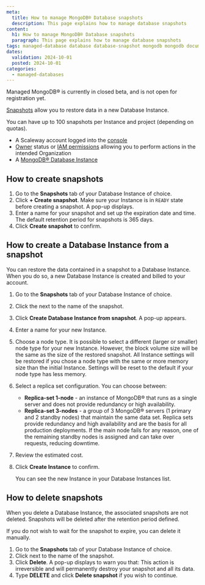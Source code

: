 ```yaml
---
meta:
  title: How to manage MongoDB® Database snapshots
  description: This page explains how to manage database snapshots
content:
  h1: How to manage MongoDB® Database snapshots
  paragraph: This page explains how to manage database snapshots
tags: managed-database database database-snapshot mongodb mongodb document
dates:
  validation: 2024-10-01
  posted: 2024-10-01
categories:
  - managed-databases
---
```


<Message type="important">
Managed MongoDB® is currently in closed beta, and is not open for registration yet.
</Message>

[Snapshots](/managed-databases/mongodb/how-to/manage-snapshots/) allow you to restore data in a new Database Instance.

You can have up to 100 snapshots per Instance and project (depending on quotas).

<Macro id="requirements" />

- A Scaleway account logged into the [console](https://console.scaleway.com)
- [Owner](/identity-and-access-management/iam/concepts/#owner) status or [IAM permissions](/identity-and-access-management/iam/concepts/#permission) allowing you to perform actions in the intended Organization
- A [MongoDB® Database Instance](/managed-databases/mongodb/quickstart)

## How to create snapshots

1. Go to the **Snapshots** tab of your Database Instance of choice.
2. Click **+ Create snapshot**.
    <Message type="important">
      Make sure your Instance is in `READY` state before creating a snapshot.
    </Message>
    A pop-up displays.
3. Enter a name for your snapshot and set up the expiration date and time.
    <Message type="note">
      The default retention period for snapshots is 365 days.
    </Message>
4. Click **Create snapshot** to confirm.

## How to create a Database Instance from a snapshot

You can restore the data contained in a snapshot to a Database Instance. When you do so, a new Database Instance is created and billed to your account.

1. Go to the **Snapshots** tab of your Database Instance of choice.
2. Click the <Icon name="more" /> next to the name of the snapshot.
3. Click **Create Database Instance from snapshot**. A pop-up appears.
4. Enter a name for your new Instance.
5. Choose a node type.
    <Message type="important">
      It is possible to select a different (larger or smaller) node type for your new Instance. However, the block volume size will be the same as the size of the restored snapshot. All Instance settings will be restored if you chose a node type with the same or more memory size than the initial Instance. Settings will be reset to the default if your node type has less memory.
    </Message>
6. Select a replica set configuration. You can choose between:
    - **Replica-set 1-node** - an instance of MongoDB® that runs as a single server and does not provide redundancy or high availability.
    - **Replica-set 3-nodes** - a group of 3 MongoDB® servers (1 primary and 2 standby nodes) that maintain the same data set. Replica sets provide redundancy and high availability and are the basis for all production deployments. If the main node fails for any reason, one of the remaining standby nodes is assigned and can take over requests, reducing downtime.
7. Review the estimated cost.
8. Click **Create Instance** to confirm.

    You can see the new Instance in your Database Instances list.

## How to delete snapshots

When you delete a Database Instance, the associated snapshots are not deleted. Snapshots will be deleted after the retention period defined.

If you do not wish to wait for the snapshot to expire, you can delete it manually.

1. Go to the **Snapshots** tab of your Database Instance of choice.
2. Click <Icon name="more" /> next to the name of the snapshot.
3. Click **Delete**. A pop-up displays to warn you that:
    <Message type="important">
      This action is irreversible and will permanently destroy your snapshot and all its data.
    </Message>
4. Type **DELETE** and click **Delete snapshot** if you wish to continue.
